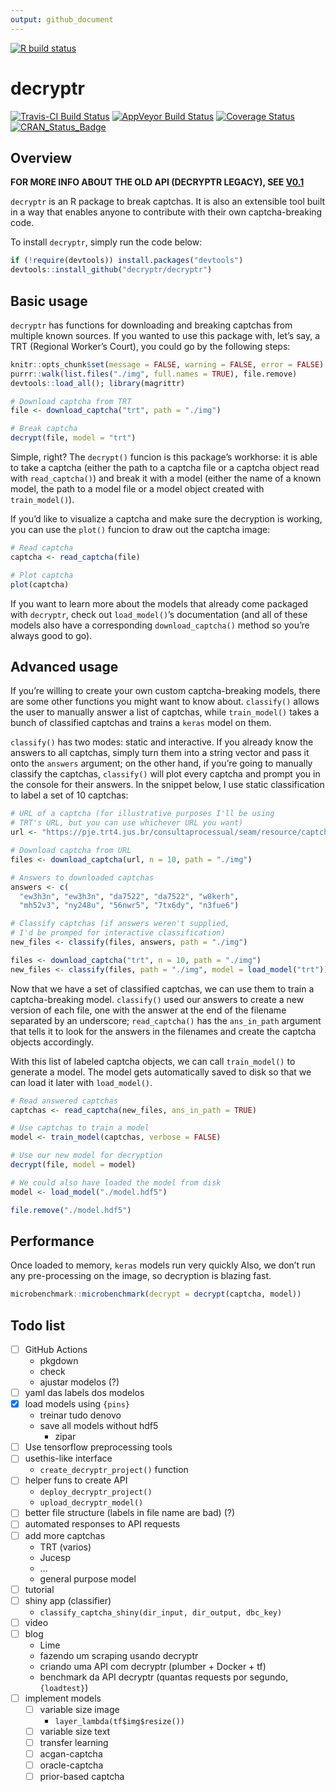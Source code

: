 ```yaml
---
output: github_document
---
```


<!-- badges: start -->
  [![R build status](https://github.com/decryptr/decryptr/workflows/R-CMD-check/badge.svg)](https://github.com/decryptr/decryptr/actions)
  <!-- badges: end -->

# decryptr

[![Travis-CI Build Status](https://travis-ci.org/decryptr/decryptr.svg?branch=master)](https://travis-ci.org/decryptr/decryptr)
[![AppVeyor Build Status](https://ci.appveyor.com/api/projects/status/github/decryptr/decryptr?branch=master&svg=true)](https://ci.appveyor.com/project/decryptr/decryptr)
[![Coverage Status](https://img.shields.io/codecov/c/github/decryptr/decryptr/master.svg)](https://codecov.io/github/decryptr/decryptr?branch=master)
[![CRAN_Status_Badge](http://www.r-pkg.org/badges/version/decryptr)](http://cran.r-project.org/package=decryptr)

## Overview

**FOR MORE INFO ABOUT THE OLD API (DECRYPTR LEGACY), SEE [V0.1](https://github.com/decryptr/decryptr/releases/tag/v0.1)**

`decryptr` is an R package to break captchas. It is also an extensible tool
built in a way that enables anyone to contribute with their own captcha-breaking
code.

To install `decryptr`, simply run the code below:

```r
if (!require(devtools)) install.packages("devtools")
devtools::install_github("decryptr/decryptr")
```

## Basic usage

`decryptr` has functions for downloading and breaking captchas from multiple
known sources. If you wanted to use this package with, let's say, a TRT (Regional
Worker's Court), you could go by the following steps:

```r
knitr::opts_chunk$set(message = FALSE, warning = FALSE, error = FALSE)
purrr::walk(list.files("./img", full.names = TRUE), file.remove)
devtools::load_all(); library(magrittr)
```


```r
# Download captcha from TRT
file <- download_captcha("trt", path = "./img")

# Break captcha
decrypt(file, model = "trt")
```

Simple, right? The `decrypt()` funcion is this package's workhorse: it is able to
take a captcha (either the path to a captcha file or a captcha object read with
`read_captcha()`) and break it with a model (either the name of a known model,
the path to a model file or a model object created with `train_model()`).

If you'd like to visualize a captcha and make sure the decryption is working, you
can use the `plot()` funcion to draw out the captcha image:

```r
# Read captcha
captcha <- read_captcha(file)

# Plot captcha
plot(captcha)
```

If you want to learn more about the models that already come packaged with `decryptr`,
check out `load_model()`'s documentation (and all of these models also have a corresponding
`download_captcha()` method so you're always good to go).

## Advanced usage

If you're willing to create your own custom captcha-breaking models, there are some
other functions you might want to know about. `classify()` allows the user to manually
answer a list of captchas, while `train_model()` takes a bunch of classified captchas and
trains a `keras` model on them.

`classify()` has two modes: static and interactive. If you already know the answers to all
captchas, simply turn them into a string vector and pass it onto the `answers` argument;
on the other hand, if you're going to manually classify the captchas, `classify()` will
plot every captcha and prompt you in the console for their answers. In the snippet below,
I use static classification to label a set of 10 captchas:

```r
# URL of a captcha (for illustrative purposes I'll be using
# TRT's URL, but you can use whichever URL you want)
url <- "https://pje.trt4.jus.br/consultaprocessual/seam/resource/captcha"

# Download captcha from URL
files <- download_captcha(url, n = 10, path = "./img")

# Answers to downloaded captchas
answers <- c(
  "ew3h3n", "ew3h3n", "da7522", "da7522", "w8kerh",
  "mh52v3", "ny248u", "56nwr5", "7tx6dy", "n3fue6")

# Classify captchas (if answers weren't supplied,
# I'd be promped for interactive classification)
new_files <- classify(files, answers, path = "./img")
```

```r
files <- download_captcha("trt", n = 10, path = "./img")
new_files <- classify(files, path = "./img", model = load_model("trt"))
```

Now that we have a set of classified captchas, we can use them to train a
captcha-breaking model. `classify()` used our answers to create a new version
of each file, one with the answer at the end of the filename separated by an
underscore; `read_captcha()` has the `ans_in_path` argument that tells it to
look for the answers in the filenames and create the captcha objects accordingly.

With this list of labeled captcha objects, we can call `train_model()` to generate
a model. The model gets automatically saved to disk so that we can load it later
with `load_model()`.

```r
# Read answered captchas
captchas <- read_captcha(new_files, ans_in_path = TRUE)

# Use captchas to train a model
model <- train_model(captchas, verbose = FALSE)

# Use our new model for decryption
decrypt(file, model = model)

# We could also have loaded the model from disk
model <- load_model("./model.hdf5")
```

```r
file.remove("./model.hdf5")
```

## Performance

Once loaded to memory, `keras` models run very quickly Also, we don't run any
pre-processing on the image, so decryption is blazing fast.

```r
microbenchmark::microbenchmark(decrypt = decrypt(captcha, model))
```

## Todo list

- [ ] GitHub Actions
    - pkgdown
    - check
    - ajustar modelos (?)
- [ ] yaml das labels dos modelos
- [x] load models using `{pins}`
    - treinar tudo denovo
    - save all models without hdf5
        - zipar
- [ ] Use tensorflow preprocessing tools
- [ ] usethis-like interface
    - `create_decryptr_project()` function
- [ ] helper funs to create API
    - `deploy_decryptr_project()`
    - `upload_decryptr_model()`
- [ ] better file structure (labels in file name are bad) (?)
- [ ] automated responses to API requests
- [ ] add more captchas
    - TRT (varios)
    - Jucesp
    - ...
    - general purpose model
- [ ] tutorial
- [ ] shiny app (classifier)
    - `classify_captcha_shiny(dir_input, dir_output, dbc_key)`
- [ ] video
- [ ] blog
    - Lime
    - fazendo um scraping usando decryptr
    - criando uma API com decryptr (plumber + Docker + tf)
    - benchmark da API decryptr (quantas requests por segundo, `{loadtest}`)
- [ ] implement models
    - [ ] variable size image
        - `layer_lambda(tf$img$resize())`
    - [ ] variable size text
    - [ ] transfer learning
    - [ ] acgan-captcha
    - [ ] oracle-captcha
    - [ ] prior-based captcha











